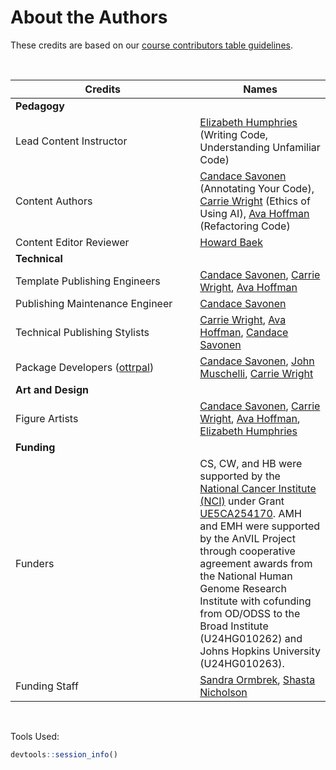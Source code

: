# About the Authors {-}

These credits are based on our [course contributors table guidelines](https://www.ottrproject.org/more_features.html#giving-credits-to-contributors).

&nbsp;
&nbsp;

|Credits|Names|
|-------|-----|
|**Pedagogy**||
|Lead Content Instructor|[Elizabeth Humphries] (Writing Code, Understanding Unfamiliar Code)|
|Content Authors| [Candace Savonen] (Annotating Your Code), [Carrie Wright] (Ethics of Using AI), [Ava Hoffman] (Refactoring Code)|
|Content Editor Reviewer | [Howard Baek] |
|**Technical**||
|Template Publishing Engineers|[Candace Savonen], [Carrie Wright], [Ava Hoffman]|
|Publishing Maintenance Engineer|[Candace Savonen]|
|Technical Publishing Stylists|[Carrie Wright], [Ava Hoffman], [Candace Savonen]|
|Package Developers ([ottrpal]) | [Candace Savonen], [John Muschelli], [Carrie Wright]|
|**Art and Design**||
|Figure Artists| [Candace Savonen], [Carrie Wright], [Ava Hoffman], [Elizabeth Humphries]|
|**Funding**||
|Funders| CS, CW, and HB were supported by the [National Cancer Institute (NCI)](https://www.cancer.gov/) under Grant [UE5CA254170](https://grantome.com/grant/NIH/UE5-CA254170-01). AMH and EMH were supported by the AnVIL Project through cooperative agreement awards from the National Human Genome Research Institute with cofunding from OD/ODSS to the Broad Institute (U24HG010262) and Johns Hopkins University (U24HG010263). |
|Funding Staff| [Sandra Ormbrek], [Shasta Nicholson] |

&nbsp;

Tools Used:

```r
devtools::session_info()
```

<!-- Author information -->

[FirstName LastName]: link to personal website
[John Muschelli]: https://johnmuschelli.com/
[Candace Savonen]: https://www.cansavvy.com/
[Carrie Wright]: https://carriewright11.github.io/
[Ava Hoffman]: https://www.avahoffman.com/
[Elizabeth Humphries]: https://www.linkedin.com/in/elizabeth-humphries-61202a103/
[Sandra Ormbrek]: https://hutchdatascience.org/ourteam/
[Shasta Nicholson]: https://www.linkedin.com/in/shastanicholson/
[Howard Baek]: https://howardbaek.com/

<!-- Links -->

[ottrpal]: https://github.com/jhudsl/ottrpal

<!-- Fill out this table using these instructions: https://github.com/jhudsl/OTTR_Template/wiki/How-to-give-credits

For JHU courses, You will need to add Ira as a credit:

|Content Publisher|[Ira Gooding]|
...
[Ira Gooding]: https://publichealth.jhu.edu/faculty/4130/ira-gooding
-->
